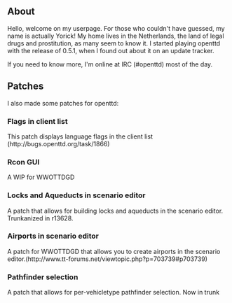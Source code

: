 ==About==
Hello, welcome on my userpage. For those who couldn't have guessed, my name is actually Yorick!
My home lives in the Netherlands, the land of legal drugs and prostitution, as many seem to know it.
I started playing openttd with the release of 0.5.1, when I found out about it on an update tracker.

If you need to know more, I'm online at IRC (#openttd) most of the day.

==Patches==
I also made some patches for openttd:
===Flags in client list===
This patch displays language flags in the client list (http://bugs.openttd.org/task/1866)
===Rcon GUI===
A WIP for WWOTTDGD
===Locks and Aqueducts in scenario editor===
A patch that allows for building locks and aqueducts in the scenario editor.
Trunkanized in r13628.
===Airports in scenario editor===
A patch for WWOTTDGD that allows you to create airports in the scenario editor.(http://www.tt-forums.net/viewtopic.php?p=703739#p703739)
===Pathfinder selection===
A patch that allows for per-vehicletype pathfinder selection.
Now in trunk